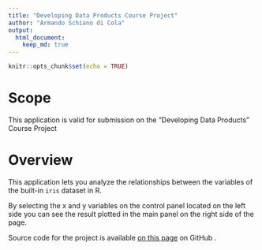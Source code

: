 ```yaml
---
title: "Developing Data Products Course Project"
author: "Armando Schiano di Cola"
output: 
  html_document:
    keep_md: true
---
```


```r
knitr::opts_chunk$set(echo = TRUE)
```

# Scope

This application is valid for submission on the "Developing Data Products" Course Project


# Overview

This application lets you analyze the relationships between the variables of the built-in `iris` dataset in R. 

By selecting the x and y variables on the control panel located on the left side you can see the result plotted in the main panel on the right side of the page.

Source code for the project is available [on this page](https://github.com/armandoschianodicola/developing-data-products) on GitHub .




